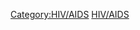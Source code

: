 {{Commons cat|People associated with HIV/AIDS}}

[[Category:HIV/AIDS|Category:HIV/AIDS]]
[[Category:各相關人物|HIV/AIDS]]